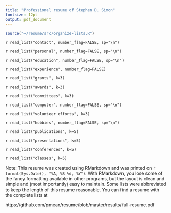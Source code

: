 ```yaml
---
title: "Professional resume of Stephen D. Simon"
fontsize: 12pt
output: pdf_document
---
```


```r
source("~/resume/src/organize-lists.R")
```

`r read_list("contact", number_flag=FALSE, sp="\n")`

`r read_list("personal", number_flag=FALSE, sp="\n")`

`r read_list("education", number_flag=FALSE, sp="\n")`

`r read_list("experience", number_flag=FALSE)`

`r read_list("grants", k=3)`

`r read_list("awards", k=3)`

`r read_list("committees", k=3)`

`r read_list("computer", number_flag=FALSE, sp="\n")`

`r read_list("volunteer efforts", k=3)`

`r read_list("hobbies", number_flag=FALSE, sp="\n")`

`r read_list("publications", k=5)`

`r read_list("presentations", k=5)`

`r read_list("conferences", k=5)`

`r read_list("classes", k=5)`

Note: This resume was created using RMarkdown and was printed on `r format(Sys.Date(), "%A, %B %d, %Y")`. With RMarkdown, you lose some of the fancy formatting available in other programs, but the layout is clean and simple and (most importantly) easy to maintain. Some lists were abbreviated to keep the length of this resume reasonable. You can find a resume with the complete lists at

https://github.com/pmean/resume/blob/master/results/full-resume.pdf
